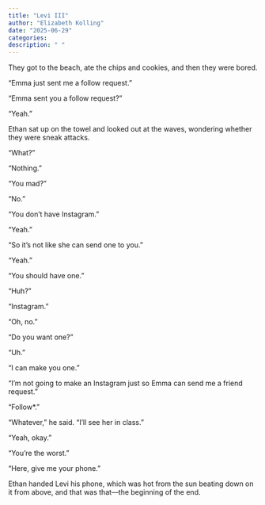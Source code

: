 ```yaml
---
title: "Levi III"
author: "Elizabeth Kolling"
date: "2025-06-29"
categories: 
description: " "
---
```


They got to the beach, ate the chips and cookies, and then they were bored.

“Emma just sent me a follow request.”

“Emma sent you a follow request?” 

“Yeah.”

Ethan sat up on the towel and looked out at the waves, wondering whether they were sneak attacks.  

“What?”

“Nothing.”

“You mad?”

“No.”

“You don’t have Instagram.”

“Yeah.”

“So it’s not like she can send one to you.”

“Yeah.”

“You should have one.”

“Huh?” 

“Instagram.”

“Oh, no.”

“Do you want one?”

“Uh.”

“I can make you one.”

“I’m not going to make an Instagram just so Emma can send me a friend request.”

“Follow*.”

“Whatever,” he said. “I’ll see her in class.”

“Yeah, okay.”

“You’re the worst.”

“Here, give me your phone.”

Ethan handed Levi his phone, which was hot from the sun beating down on it from above, and that was that—the beginning of the end. 